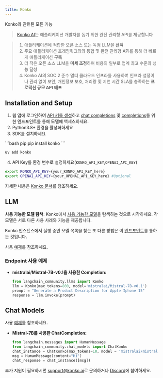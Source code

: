 ```yaml
---
title: Konko
---
```


Konko와 관련된 모든 기능

>[Konko AI](https://www.konko.ai/)는 애플리케이션 개발자를 돕기 위한 완전 관리형 API를 제공합니다

>1. 애플리케이션에 적합한 오픈 소스 또는 독점 LLM을 **선택**
>2. 주요 애플리케이션 프레임워크와의 통합 및 완전 관리형 API를 통해 더 빠르게 애플리케이션 **구축**
>3. 더 작은 오픈 소스 LLM을 **미세 조정**하여 비용의 일부로 업계 최고 수준의 성능 달성
>4. Konko AI의 SOC 2 준수 멀티 클라우드 인프라를 사용하여 인프라 설정이나 관리 없이 보안, 개인정보 보호, 처리량 및 지연 시간 SLA를 충족하는 **프로덕션 규모 API 배포**

## Installation and Setup

1. 웹 앱에 로그인하여 [API 키를 생성](https://platform.konko.ai/settings/api-keys)하고 [chat completions](https://docs.konko.ai/reference/post-chat-completions) 및 [completions](https://docs.konko.ai/reference/post-completions)를 위한 엔드포인트를 통해 모델에 액세스하세요.
2. Python3.8+ 환경을 활성화하세요
3. SDK를 설치하세요

<CodeGroup>
```bash pip
pip install konko
```

```bash uv
uv add konko
```
</CodeGroup>

4. API Key를 환경 변수로 설정하세요(`KONKO_API_KEY`,`OPENAI_API_KEY`)

```bash
export KONKO_API_KEY={your_KONKO_API_KEY_here}
export OPENAI_API_KEY={your_OPENAI_API_KEY_here} #Optional
```

자세한 내용은 [Konko 문서](https://docs.konko.ai/docs/getting-started)를 참조하세요.


## LLM

**사용 가능한 모델 탐색:** Konko에서 [사용 가능한 모델](https://docs.konko.ai/docs/list-of-models)을 탐색하는 것으로 시작하세요. 각 모델은 서로 다른 사용 사례와 기능을 제공합니다.

Konko 인스턴스에서 실행 중인 모델 목록을 찾는 또 다른 방법은 이 [엔드포인트](https://docs.konko.ai/reference/get-models)를 통하는 것입니다.

사용 [예제](/oss/integrations/llms/konko)를 참조하세요.

### Endpoint 사용 예제

- **mistralai/Mistral-7B-v0.1을 사용한 Completion:**

  ```python
  from langchain_community.llms import Konko
  llm = Konko(max_tokens=800, model='mistralai/Mistral-7B-v0.1')
  prompt = "Generate a Product Description for Apple Iphone 15"
  response = llm.invoke(prompt)
  ```

## Chat Models

사용 [예제](/oss/integrations/chat/konko)를 참조하세요.


- **Mistral-7B를 사용한 ChatCompletion:**

  ```python
  from langchain.messages import HumanMessage
  from langchain_community.chat_models import ChatKonko
  chat_instance = ChatKonko(max_tokens=10, model = 'mistralai/mistral-7b-instruct-v0.1')
  msg = HumanMessage(content="Hi")
  chat_response = chat_instance([msg])
  ```

추가 지원이 필요하시면 [support@konko.ai](mailto:support@konko.ai)로 문의하거나 [Discord](https://discord.gg/TXV2s3z7RZ)에 참여하세요.